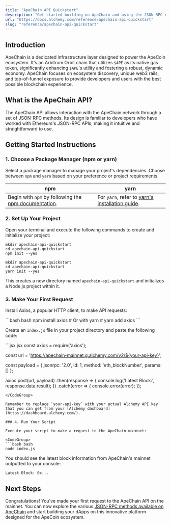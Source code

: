 ```yaml
---
title: "ApeChain API Quickstart"
description: "Get started building on ApeChain and using the JSON-RPC API"
url: "https://docs.alchemy.com/reference/apechain-api-quickstart"
slug: "reference/apechain-api-quickstart"
---
```


## Introduction

ApeChain is a dedicated infrastructure layer designed to power the ApeCoin ecosystem. It's an Arbitrum Orbit chain that utilizes `$APE` as its native gas token, significantly enhancing `$APE`'s utility and fostering a robust, dynamic economy. ApeChain focuses on ecosystem discovery, unique web3 rails, and top-of-funnel exposure to provide developers and users with the best possible blockchain experience.

## What is the ApeChain API?

The ApeChain API allows interaction with the ApeChain network through a set of JSON-RPC methods. Its design is familiar to developers who have worked with Ethereum's JSON-RPC APIs, making it intuitive and straightforward to use.

## Getting Started Instructions

### 1. Choose a Package Manager (npm or yarn)

Select a package manager to manage your project's dependencies. Choose between `npm` and `yarn` based on your preference or project requirements.

| npm                                                                                                                       | yarn                                                                                                |
| ------------------------------------------------------------------------------------------------------------------------- | --------------------------------------------------------------------------------------------------- |
| Begin with `npm` by following the [npm documentation](https://docs.npmjs.com/downloading-and-installing-node-js-and-npm). | For `yarn`, refer to [yarn's installation guide](https://classic.yarnpkg.com/lang/en/docs/install). |

### 2. Set Up Your Project

Open your terminal and execute the following commands to create and initialize your project:

```
mkdir apechain-api-quickstart
cd apechain-api-quickstart
npm init --yes
```

```
mkdir apechain-api-quickstart
cd apechain-api-quickstart
yarn init --yes
```

This creates a new directory named `apechain-api-quickstart` and initializes a Node.js project within it.

### 3. Make Your First Request

Install Axios, a popular HTTP client, to make API requests:

<CodeGroup>
  ```bash bash
  npm install axios
  # Or with yarn
  # yarn add axios
  ```
</CodeGroup>

Create an `index.js` file in your project directory and paste the following code:

<CodeGroup>
  ```jsx jsx
  const axios = require('axios');

  const url = '<https://apechain-mainnet.g.alchemy.com/v2/${your-api-key}>';

  const payload = {
    jsonrpc: '2.0',
    id: 1,
    method: 'eth_blockNumber',
    params: []
  };

  axios.post(url, payload)
    .then(response => {
      console.log('Latest Block:', response.data.result);
    })
    .catch(error => {
      console.error(error);
    });
  ```
</CodeGroup>

Remember to replace `your-api-key` with your actual Alchemy API key that you can get from your [Alchemy dashboard](https://dashboard.alchemy.com/).

### 4. Run Your Script

Execute your script to make a request to the ApeChain mainnet:

<CodeGroup>
  ```bash bash
  node index.js
  ```
</CodeGroup>

You should see the latest block information from ApeChain's mainnet outputted to your console:

```
Latest Block: 0x...
```

## Next Steps

Congratulations! You've made your first request to the ApeChain API on the mainnet. You can now explore the various [JSON-RPC methods available on ApeChain](/reference/apechain-api-endpoints) and start building your dApps on this innovative platform designed for the ApeCoin ecosystem.
